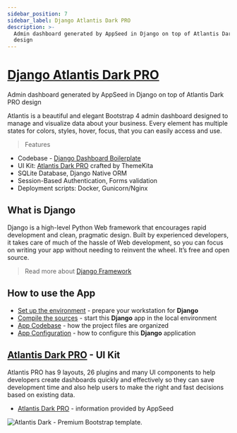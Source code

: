 ```yaml
---
sidebar_position: 7
sidebar_label: Django Atlantis Dark PRO
description: >-
  Admin dashboard generated by AppSeed in Django on top of Atlantis Dark PRO
  design
---
```


# [Django Atlantis Dark PRO ](https://appseed.us/product/atlantis-dark-pro/django/)

<SubHeading>Admin dashboard generated by AppSeed in Django on top of Atlantis Dark PRO design</SubHeading>

Atlantis is a beautiful and elegant Bootstrap 4 admin dashboard designed to manage and visualize data about your business. Every element has multiple states for colors, styles, hover, focus, that you can easily access and use.

> Features

- Codebase - [Django Dashboard Boilerplate](../../boilerplate-code/django-dashboard.md)
- UI Kit: [Atlantis Dark PRO](../../content/bootstrap-template/atlantis-pro.md) crafted by ThemeKita
- SQLite Database, Django Native ORM
- Session-Based Authentication, Forms validation
- Deployment scripts: Docker, Gunicorn/Nginx

## What is Django

Django is a high-level Python Web framework that encourages rapid development and clean, pragmatic design. Built by experienced developers, it takes care of much of the hassle of Web development, so you can focus on writing your app without needing to reinvent the wheel. It’s free and open source.

> Read more about [Django Framework](../../content/what-is/django.md)

## How to use the App

- [Set up the environment](../../boilerplate-code/django-dashboard.md#environment-1) - prepare your workstation for **Django**
- [Compile the sources](../../boilerplate-code/django-dashboard.md#build-the-app-1) - start this **Django** app in the local environment
- [App Codebase](../../boilerplate-code/django-dashboard.md#app-codebase) - how the project files are organized
- [App Configuration](../../boilerplate-code/django-dashboard.md#app-configuration) - how to configure this **Django** application

## [Atlantis Dark PRO](../../content/bootstrap-template/atlantis-pro.md) - UI Kit

Atlantis PRO has 9 layouts, 26 plugins and many UI components to help developers create dashboards quickly and effectively so they can save development time and also help users to make the right and fast decisions based on existing data.

- [Atlantis Dark PRO](../../content/bootstrap-template/atlantis-pro.md) - information provided by AppSeed

![Atlantis Dark - Premium Bootstrap template.](../../../static/assets/docs-atlantis-pro-screen.jpg)
